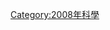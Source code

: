 {{依分類劃分的年份
| m = 2
| c = 0
| d = 0
| y = 8
| cat = 发现的系外行星
| sortkey = 系外行星
| parent = 2008年发现的天体
|subcat=按年份发现的系外行星
}}
[[Category:2008年科學|Category:2008年科學]]
